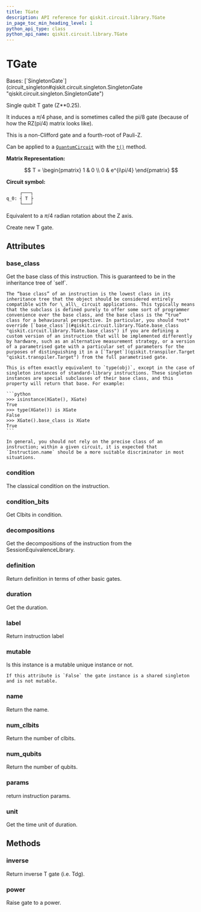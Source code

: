 ```yaml
---
title: TGate
description: API reference for qiskit.circuit.library.TGate
in_page_toc_min_heading_level: 1
python_api_type: class
python_api_name: qiskit.circuit.library.TGate
---
```


# TGate

<Class id="qiskit.circuit.library.TGate" github="https://github.com/qiskit/qiskit/tree/stable/0.45/qiskit/circuit/library/standard_gates/t.py" signature="qiskit.circuit.library.TGate(*args, _force_mutable=False, **kwargs)">
  Bases: [`SingletonGate`](circuit_singleton#qiskit.circuit.singleton.SingletonGate "qiskit.circuit.singleton.SingletonGate")

  Single qubit T gate (Z\*\*0.25).

  It induces a $\pi/4$ phase, and is sometimes called the pi/8 gate (because of how the RZ(pi/4) matrix looks like).

  This is a non-Clifford gate and a fourth-root of Pauli-Z.

  Can be applied to a [`QuantumCircuit`](qiskit.circuit.QuantumCircuit "qiskit.circuit.QuantumCircuit") with the [`t()`](qiskit.circuit.QuantumCircuit#t "qiskit.circuit.QuantumCircuit.t") method.

  **Matrix Representation:**

  $$
  T = \begin{pmatrix}
          1 & 0 \\
          0 & e^{i\pi/4}
      \end{pmatrix}
  $$

  **Circuit symbol:**

  ```python
       ┌───┐
  q_0: ┤ T ├
       └───┘
  ```

  Equivalent to a $\pi/4$ radian rotation about the Z axis.

  Create new T gate.

  ## Attributes

  ### base\_class

  <Attribute id="qiskit.circuit.library.TGate.base_class" name="base_class">
    Get the base class of this instruction. This is guaranteed to be in the inheritance tree of `self`.

    The “base class” of an instruction is the lowest class in its inheritance tree that the object should be considered entirely compatible with for \_all\_ circuit applications. This typically means that the subclass is defined purely to offer some sort of programmer convenience over the base class, and the base class is the “true” class for a behavioural perspective. In particular, you should *not* override [`base_class`](#qiskit.circuit.library.TGate.base_class "qiskit.circuit.library.TGate.base_class") if you are defining a custom version of an instruction that will be implemented differently by hardware, such as an alternative measurement strategy, or a version of a parametrised gate with a particular set of parameters for the purposes of distinguishing it in a [`Target`](qiskit.transpiler.Target "qiskit.transpiler.Target") from the full parametrised gate.

    This is often exactly equivalent to `type(obj)`, except in the case of singleton instances of standard-library instructions. These singleton instances are special subclasses of their base class, and this property will return that base. For example:

    ```python
    >>> isinstance(XGate(), XGate)
    True
    >>> type(XGate()) is XGate
    False
    >>> XGate().base_class is XGate
    True
    ```

    In general, you should not rely on the precise class of an instruction; within a given circuit, it is expected that `Instruction.name` should be a more suitable discriminator in most situations.
  </Attribute>

  ### condition

  <Attribute id="qiskit.circuit.library.TGate.condition" name="condition">
    The classical condition on the instruction.
  </Attribute>

  ### condition\_bits

  <Attribute id="qiskit.circuit.library.TGate.condition_bits" name="condition_bits">
    Get Clbits in condition.
  </Attribute>

  ### decompositions

  <Attribute id="qiskit.circuit.library.TGate.decompositions" name="decompositions">
    Get the decompositions of the instruction from the SessionEquivalenceLibrary.
  </Attribute>

  ### definition

  <Attribute id="qiskit.circuit.library.TGate.definition" name="definition">
    Return definition in terms of other basic gates.
  </Attribute>

  ### duration

  <Attribute id="qiskit.circuit.library.TGate.duration" name="duration">
    Get the duration.
  </Attribute>

  ### label

  <Attribute id="qiskit.circuit.library.TGate.label" name="label">
    Return instruction label
  </Attribute>

  ### mutable

  <Attribute id="qiskit.circuit.library.TGate.mutable" name="mutable">
    Is this instance is a mutable unique instance or not.

    If this attribute is `False` the gate instance is a shared singleton and is not mutable.
  </Attribute>

  ### name

  <Attribute id="qiskit.circuit.library.TGate.name" name="name">
    Return the name.
  </Attribute>

  ### num\_clbits

  <Attribute id="qiskit.circuit.library.TGate.num_clbits" name="num_clbits">
    Return the number of clbits.
  </Attribute>

  ### num\_qubits

  <Attribute id="qiskit.circuit.library.TGate.num_qubits" name="num_qubits">
    Return the number of qubits.
  </Attribute>

  ### params

  <Attribute id="qiskit.circuit.library.TGate.params" name="params">
    return instruction params.
  </Attribute>

  ### unit

  <Attribute id="qiskit.circuit.library.TGate.unit" name="unit">
    Get the time unit of duration.
  </Attribute>

  ## Methods

  ### inverse

  <Function id="qiskit.circuit.library.TGate.inverse" name="inverse" signature="inverse()">
    Return inverse T gate (i.e. Tdg).
  </Function>

  ### power

  <Function id="qiskit.circuit.library.TGate.power" name="power" signature="power(exponent)">
    Raise gate to a power.
  </Function>
</Class>

